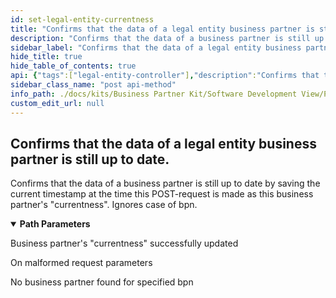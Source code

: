```yaml
---
id: set-legal-entity-currentness
title: "Confirms that the data of a legal entity business partner is still up to date."
description: "Confirms that the data of a business partner is still up to date by saving the current timestamp at the time this POST-request is made as this business partner's 'currentness'. Ignores case of bpn."
sidebar_label: "Confirms that the data of a legal entity business partner is still up to date."
hide_title: true
hide_table_of_contents: true
api: {"tags":["legal-entity-controller"],"description":"Confirms that the data of a business partner is still up to date by saving the current timestamp at the time this POST-request is made as this business partner's \"currentness\". Ignores case of bpn.","operationId":"setLegalEntityCurrentness","parameters":[{"name":"bpn","in":"path","description":"Bpn value","required":true,"schema":{"type":"string"}}],"responses":{"200":{"description":"Business partner's \"currentness\" successfully updated"},"400":{"description":"On malformed request parameters"},"404":{"description":"No business partner found for specified bpn"}},"method":"post","path":"/api/catena/legal-entities/{bpn}/confirm-up-to-date","servers":[{"url":"http://localhost:8080","description":"Generated server url"}],"info":{"title":"Business Partner Data Management Pool","description":"Service that manages and shares business partner data with other CatenaX services","version":"4.0.0"},"postman":{"name":"Confirms that the data of a legal entity business partner is still up to date.","description":{"content":"Confirms that the data of a business partner is still up to date by saving the current timestamp at the time this POST-request is made as this business partner's \"currentness\". Ignores case of bpn.","type":"text/plain"},"url":{"path":["api","catena","legal-entities",":bpn","confirm-up-to-date"],"host":["{{baseUrl}}"],"query":[],"variable":[{"disabled":false,"description":{"content":"(Required) Bpn value","type":"text/plain"},"type":"any","value":"","key":"bpn"}]},"method":"POST"}}
sidebar_class_name: "post api-method"
info_path: ./docs/kits/Business Partner Kit/Software Development View/Pool Api/business-partner-data-management-pool
custom_edit_url: null
---
```



## Confirms that the data of a legal entity business partner is still up to date.



Confirms that the data of a business partner is still up to date by saving the current timestamp at the time this POST-request is made as this business partner's "currentness". Ignores case of bpn.

<details style={{"marginBottom":"1rem"}} data-collapsed={false} open={true}><summary style={{}}><strong>Path Parameters</strong></summary><div><ul><ParamsItem className={"paramsItem"} param={{"name":"bpn","in":"path","description":"Bpn value","required":true,"schema":{"type":"string"}}}></ParamsItem></ul></div></details><div><ApiTabs><TabItem label={"200"} value={"200"}><div>

Business partner's "currentness" successfully updated

</div><div></div></TabItem><TabItem label={"400"} value={"400"}><div>

On malformed request parameters

</div><div></div></TabItem><TabItem label={"404"} value={"404"}><div>

No business partner found for specified bpn

</div><div></div></TabItem></ApiTabs></div>
      